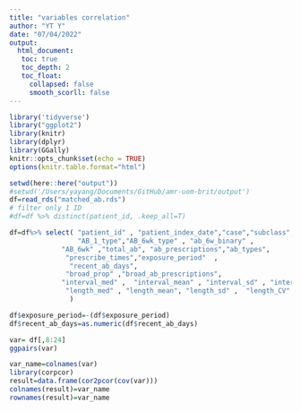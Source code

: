 ```yaml
---
title: "variables correlation"
author: "YT Y"
date: "07/04/2022"
output: 
  html_document:
   toc: true
   toc_depth: 2
   toc_float:
     collapsed: false
     smooth_scorll: false
---
```


```r
library('tidyverse')
library("ggplot2")
library(knitr)
library(dplyr)
library(GGally)
knitr::opts_chunk$set(echo = TRUE)
options(knitr.table.format="html")
```


```r
setwd(here::here("output"))
#setwd('/Users/yayang/Documents/GitHub/amr-uom-brit/output')
df=read_rds("matched_ab.rds")
# filter only 1 ID
#df=df %>% distinct(patient_id, .keep_all=T)

df=df%>% select( "patient_id" , "patient_index_date","case","subclass",
                 "AB_1_type","AB_6wk_type" , "ab_6w_binary" ,
             "AB_6wk" ,"total_ab", "ab_prescriptions","ab_types",
              "prescribe_times","exposure_period"  ,
               "recent_ab_days",  
              "broad_prop" ,"broad_ab_prescriptions",
             "interval_med" ,  "interval_mean" , "interval_sd" , "interval_CV",
              "length_med" , "length_mean", "length_sd" ,  "length_CV" 
               )

df$exposure_period=-(df$exposure_period)
df$recent_ab_days=as.numeric(df$recent_ab_days)
```

```r
var= df[,8:24]
ggpairs(var)

```

```r
var_name=colnames(var)
library(corpcor)
result=data.frame(cor2pcor(cov(var)))
colnames(result)=var_name
rownames(result)=var_name
```

